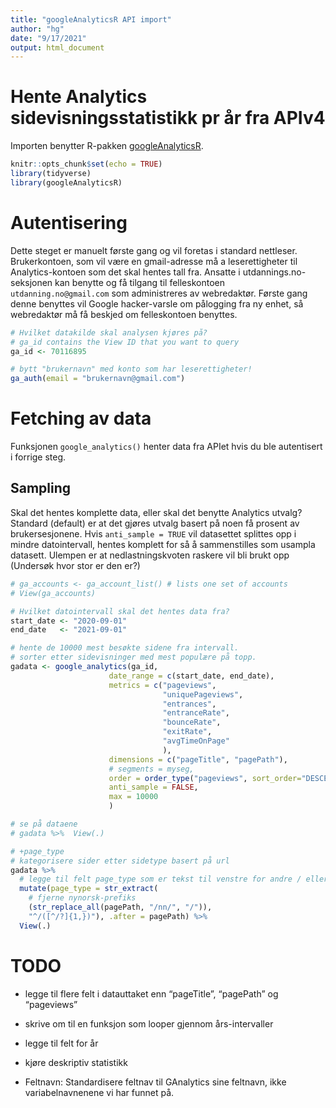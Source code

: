 ```yaml
---
title: "googleAnalyticsR API import"
author: "hg"
date: "9/17/2021"
output: html_document
---
```


# Hente Analytics sidevisningsstatistikk pr år fra APIv4

Importen benytter R-pakken [googleAnalyticsR](https://code.markedmondson.me/googleAnalyticsR/).

```r
knitr::opts_chunk$set(echo = TRUE)
library(tidyverse)
library(googleAnalyticsR)
```

# Autentisering

Dette steget er manuelt første gang og vil foretas i standard nettleser. Brukerkontoen, som vil være en gmail-adresse må a leserettigheter til Analytics-kontoen som det skal hentes tall fra. Ansatte i utdannings.no-seksjonen kan benytte og få tilgang til felleskontoen `utdanning.no@gmail.com` som administreres av webredaktør. Første gang denne benyttes vil Google hacker-varsle om pålogging fra ny enhet, så webredaktør må få beskjed om felleskontoen benyttes.

```r
# Hvilket datakilde skal analysen kjøres på? 
# ga_id contains the View ID that you want to query
ga_id <- 70116895

# bytt "brukernavn" med konto som har leserettigheter!
ga_auth(email = "brukernavn@gmail.com")

```

# Fetching av data
Funksjonen `google_analytics()` henter data fra APIet hvis du ble autentisert i forrige steg. 

## Sampling 
Skal det hentes komplette data, eller skal det benytte Analytics utvalg? Standard (default) er at det gjøres utvalg basert på noen få prosent av brukersesjonene. Hvis `anti_sample = TRUE` vil datasettet splittes opp i mindre datointervall, hentes komplett for så å sammenstilles som usampla datasett. Ulempen er at nedlastningskvoten raskere vil bli brukt opp (Undersøk hvor stor er den er?)

```r
# ga_accounts <- ga_account_list() # lists one set of accounts
# View(ga_accounts)

# Hvilket datointervall skal det hentes data fra?
start_date <- "2020-09-01" 
end_date   <- "2021-09-01"

# hente de 10000 mest besøkte sidene fra intervall. 
# sorter etter sidevisninger med mest populære på topp. 
gadata <- google_analytics(ga_id,
                      date_range = c(start_date, end_date),
                      metrics = c("pageviews", 
                                  "uniquePageviews",
                                  "entrances",
                                  "entranceRate",
                                  "bounceRate",
                                  "exitRate",
                                  "avgTimeOnPage"
                                  ),
                      dimensions = c("pageTitle", "pagePath"),
                      # segments = myseg,
                      order = order_type("pageviews", sort_order="DESCENDING"),
                      anti_sample = FALSE, 
                      max = 10000
                      )

# se på dataene
# gadata %>%  View(.)

# +page_type
# kategorisere sider etter sidetype basert på url 
gadata %>% 
  # legge til felt page_type som er tekst til venstre for andre / eller ? i pagePath
  mutate(page_type = str_extract(
    # fjerne nynorsk-prefiks
    (str_replace_all(pagePath, "/nn/", "/")), 
    "^/([^/?]{1,})"), .after = pagePath) %>% 
  View(.)


```
# TODO  
 

- legge til flere felt i datauttaket enn "pageTitle", "pagePath" og "pageviews"
- skrive om til en funksjon som looper gjennom års-intervaller
- legge til felt for år
- kjøre deskriptiv statistikk 

- Feltnavn: Standardisere feltnav til GAnalytics sine feltnavn, ikke variabelnavnenene vi har funnet på.